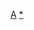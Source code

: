 {{Navbox
| name      = 音頻格式
| title     = [[儲存裝置|實體]][[錄音]][[音頻格式時間軸|格式]]
| listclass = hlist

| group1 = [[模擬記錄|模擬]]
| list1 =
* [[聲波振動記錄儀]]（1857年）
* [[留聲機圓筒]]（1877年）
* [[黑膠唱片]]（1894年）
* [[鋼絲錄音]]（1898年）
* [[影片錄音]]（1919年）
* [[特偉風]]（1936年）
* [[開盤式錄音帶錄音|開盤式錄音帶]]（1940年代）
* [[桑德斯克萊伯錄音機]]（1945年）
* [[格雷自動記錄儀]]（1945年）
* [[口述錄音帶]]（1947年）
* [[密紋唱片]]（1948年）
* [[黑膠唱片|45轉唱片]]（1949年）
* [[肋骨 (錄音)|肋上錄音]]（1940年代末）
* [[美國無線電公司卡式磁帶]]（1958年）
* [[菲德里派克循環卡式錄音機]]（1959年）
* [[立體聲包]]（1962年）
* [[卡式錄音帶]]（1963年）
* [[八軌道磁帶]]（1964年）
* [[播放錄音帶]]（1966年）
* [[迷你型盒式錄音帶]]（1967年）
* [[微盒式磁帶]]（1969年）
* [[斯泰諾卡式錄音帶]]（1971年）
* [[大盒式磁帶錄音機]]（1976年）
* [[皮科卡式錄音帶]]（1985年）

| group2 = [[數字記錄|數字]]
| list2 =
* [[蜘蛛精]]（1976年）
* [[專數]]（1980年）
* [[CD|壓縮磁盤]]（1982年）
* [[數字音頻靜止磁頭]]（1982年）
* [[數字錄音帶]]（1987年）
* [[阿萊西斯數字錄音帶]]（1991年）
* [[MiniDisc|迷你磁盤]]（1992年）
* [[非追蹤]]（1992年）
* [[數字壓縮磁帶]]（1992年）
* [[DA-88]]（1993年）
* [[高分辨率兼容數字]]（1995年）
* [[5.1音樂磁盤]]（1997年）
* [[超級音頻光盤]]（1999年）
* [[數字視頻光盤音頻]]（2000年）
* [[USB記憶體|通用串行總線記憶體]]（2004年）
* [[高密度迷你光盤]]（2004年）
* [[插槽音樂]]（2008年）
* [[藍光光碟]]（2008年）
* [[高解析純音頻唱片]]（2013年）
}}<noinclude>
[[Category:音頻技術模板|A]]
[[Category:存儲媒體|*]]
</noinclude>